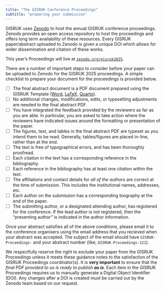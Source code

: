 ```yaml
---
title: "The GISRUK Conference Proceedings"
subtitle: "preparing your submission"
---
```


GISRUK uses [Zenodo](https://zenodo.org) to host the annual GISRUK conference proceedings. Zenodo provides an open access repository to host the proceedings and offers long term availability of these resources. Every GISRUK paper/abstract uploaded to Zenodo is given a unique DOI which allows for wider dissemination and citation of these works. 

This year's Proceedings will live at [`zenodo.org/gisruk2025`](https://zenodo.org/communities/gisruk2025).

There are a number of important steps to consider before your paper can be uploaded to Zenodo for the GISRUK 2025 proceedings. A simple checklist to prepare your document for the proceedings is provided below. 

- [ ] The final abstract document is a PDF document prepared using the GISRUK Template ([Word](https://gisruk.github.io/files/GISRUK2025_PaperTemplateSubmission.docx), [LaTeX](https://gisruk.github.io/files/GISRUK2025_PaperTemplateSubmission.zip), [Quarto](https://github.com/sdesabbata/quarto-gisruk)). 
- [ ] No additional changes, modifications, edits, or typesetting adjustments are needed to the final abstract PDF. 
- [ ] You have integrated the feedback provided by the reviewers as far as you are able. In particular, you are asked to take action where the reviewers have indicated issues around the formatting or presentation of the paper. 
- [ ] The figures, text, and tables in the final abstract PDF are typeset as you intend them to be read. Generally, tables/figures are placed in-line, rather than at the end.
- [ ] The text is free of typographical errors, and has been thoroughly proofread. 
- [ ] Each citation in the text has a corresponding reference in the bibliography.
- [ ] Each reference in the bibliography has at least one citation within the text. 
- [ ] The affiliations and contact details for *all of the authors* are correct at the time of submission. This includes the institutional names, addresses, etc.
- [ ] Each author on the submission has a corresponding biography at the end of the paper. 
- [ ] The submitting author, or a designated attending author, has registered for the conference. If the lead author is not registered, then the "presenting author" is indicated in the author information. 

Once your abstract satisfies all of the above conditions, please email it to the conference organisers using the email address that you recieved when your abstract was accepted. The subject of the email should have `GISRUK-Proceedings-` and your abstract number (like, `GISRUK-Proceedings-121`). 

We respectfully reserve the right to exclude your paper from the GISRUK Proceedings unless it meets these guidance notes to the satisfaction of the GISRUK Proceedings coordinator(s). It is __very important__ to ensure that the *final PDF provided to us is ready to publish __as is__*. Each item in the GISRUK Proceedings requires us to manually generate a Digital Object Identifier (DOI). Any changes after a DOI is created must be carried out by the Zenodo team based on our request.  
